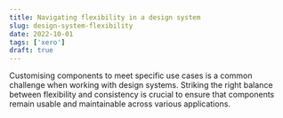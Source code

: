 ```yaml
---
title: Navigating flexibility in a design system
slug: design-system-flexibility
date: 2022-10-01
tags: ['xero']
draft: true
---
```


Customising components to meet specific use cases is a common challenge when working with design systems. Striking the right balance between flexibility and consistency is crucial to ensure that components remain usable and maintainable across various applications.
